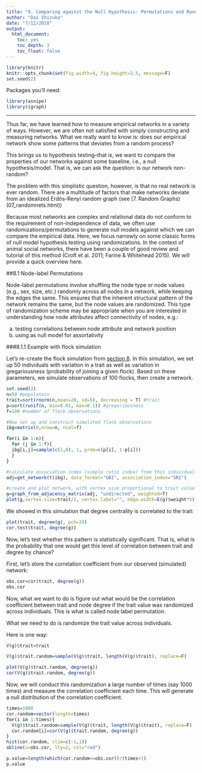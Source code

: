 ```yaml
---
title: "9. Comparing against the Null Hypothesis: Permutations and Randomizations"
author: "Dai Shizuka"
date: "7/12/2018"
output: 
  html_document:
    toc: yes
    toc_depth: 3
    toc_float: false
---
```


```r
library(knitr)
knitr::opts_chunk$set(fig.width=4, fig.height=3.5, message=F) 
set.seed(2)
```

Packages you'll need:
```r
library(asnipe)
library(igraph)
```

-----

Thus far, we have learned how to measure empirical networks in a variety of ways. However, we are often not satisfied with simply constructing and measuring networks. What we really want to know is: does our empirical network show some patterns that deviates from a random process? 

This brings us to hypothesis testing--that is, we want to compare the properties of our networks against some baseline, i.e., a null hypothesis/model. That is, we can ask the question: is our network non-random? 

The problem with this simplistic question, however, is that no real network is ever random. There are a multitude of factors that make networks deviate from an idealized Erdös-Renyí random graph (see [7. Random Graphs)(07_randomnets.html)) 

Because most networks are complex and relational data do not conform to the requirement of non-independence of data, we often use randomizations/permutations to generate null models against which we can compare the empirical data. Here, we focus narrowly on some classic forms of null model hypothesis testing using randomizations. In the context of animal social networks, there have been a couple of good review and tutorial of this method (Croft et al. 2011; Farine & Whitehead 2015). We will provide a quick overview here.

##8.1 Node-label Permutations

Node-label permutations involve shuffling the node type or node values (e.g., sex, size, etc.) randomly across all nodes in a network, while keeping the edges the same. This ensures that the inherent structural pattern of the network remains the same, but the node values are randomized. This type of randomization scheme may be appropriate when you are interested in understanding how node attributes affect connectivity of nodes, e.g.:

(a) testing correlations between node attribute and network position 
(b) using as null model for assortativity


###8.1.1 Example with flock simulation

Let's re-create the flock simulation from [section 8](08_simulations.html). In this simulation, we set up 50 individuals with variation in a trait as well as variation in gregariousness (probability of joining a given flock). Based on these parameters, we simulate observations of 100 flocks, then create a network. 

```r
set.seed(2)
n=50 #populatoin
trait=sort(rnorm(n,mean=20, sd=5), decreasing = T) #trait
p=sort(runif(n, min=0.01, max=0.1)) #gregariousness
f=100 #number of flock observations

#Now set up and construct simulated flock observations
ibg=matrix(0,nrow=n, ncol=f)

for(i in 1:n){
  for (j in 1:f){
  ibg[i,j]=sample(c(1,0), 1, prob=c(p[i], 1-p[i]))
  }
}

#calculate association index (simple ratio index) from this individual-by-group matrix.
adj=get_network(t(ibg), data_format="GBI", association_index="SRI")

#create and plot network, with vertex size proportional to trait value
g=graph_from_adjacency_matrix(adj, "undirected", weighted=T)
plot(g,vertex.size=trait/2, vertex.label="", edge.width=E(g)$weight*5)
```

We showed in this simulation that degree centrality is correlated to the trait:
```r
plot(trait, degree(g), pch=19)
cor.test(trait, degree(g))
```

Now, let's test whether this pattern is statistically significant. That is, what is the probability that one would get this level of correlation between trait and degree by chance?

First, let's store the correlation coefficient from our observed (simulated) network:

```r
obs.cor=cor(trait, degree(g))
obs.cor
```

Now, what we want to do is figure out what would be the correlation coefficient between trait and node degree if the trait value was randomized across individuals. This is what is called node label permutation. 

What we need to do is randomize the trait value across individuals. 

Here is one way:
```r
V(g)$trait=trait

V(g)$trait.random=sample(V(g)$trait, length(V(g)$trait), replace=F)

plot(V(g)$trait.random, degree(g))
cor(V(g)$trait.random, degree(g))
```

Now, we will conduct this randomization a large number of times (say 1000 times) and measure the correlation coefficient each time. This will generate a null distribution of the correlation coefficient.

```r
times=1000
cor.random=vector(length=times)
for(i in 1:times){
  V(g)$trait.random=sample(V(g)$trait, length(V(g)$trait), replace=F)
  cor.random[i]=cor(V(g)$trait.random, degree(g))
}
hist(cor.random, xlim=c(-1,1))
abline(v=obs.cor, lty=2, col="red")
```

```r
p.value=length(which(cor.random<=obs.cor))/(times+1)
p.value
```
